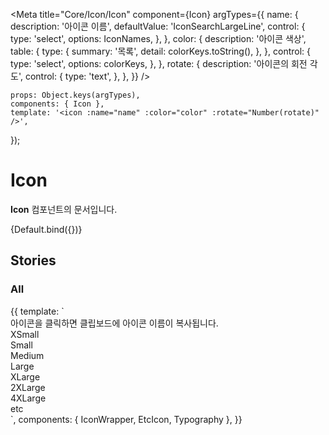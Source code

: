 
<Meta
	title="Core/Icon/Icon"
	component={Icon}
	argTypes={{
		name: {
			description: '아이콘 이름',
			defaultValue: 'IconSearchLargeLine',
			control: {
				type: 'select',
				options: IconNames,
			},
		},
		color: {
			description: '아이콘 색상',
			table: {
				type: {
					summary: '목록',
					detail: colorKeys.toString(),
				},
			},
			control: {
				type: 'select',
				options: colorKeys,
			},
		},
		rotate: {
			description: '아이콘의 회전 각도',
			control: {
				type: 'text',
			},
		},
	}}
/>

	props: Object.keys(argTypes),
	components: { Icon },
	template: '<icon :name="name" :color="color" :rotate="Number(rotate)" />',
});

# Icon

**Icon** 컴포넌트의 문서입니다.

<Story name="Default" height="100px">
	{Default.bind({})}
</Story>

<ArgsTable story="Default" />

## Stories

### All

<Canvas>
    <Story name="All" height="100px">
        {{
            template: `
                <div>
                    <Typography type="body1" color="gray500">아이콘을 클릭하면 클립보드에 아이콘 이름이 복사됩니다.</Typography>
                    <!--xsmall-->
                    <div>
						          <Typography type="body1" style="margin-bottom: 10px">XSmall</Typography>
						          <div style="display: flex; flex-wrap: wrap;">
                            <IconWrapper component="Icon" name="IconProfileXSmallLine"/>
                            <IconWrapper component="Icon" name="IconProfileXSmallFill"/>
                            <IconWrapper component="Icon" name="IconArrowXSmallLine"/>
                            <IconWrapper component="Icon" name="IconTextArrowXSmallLine"/>
                            <IconWrapper component="Icon" name="IconPlusXSmallLine"/>
                            <IconWrapper component="Icon" name="IconCloseXSmallLine"/>
                            <IconWrapper component="Icon" name="IconSearchXSmallLine"/>
						  	<IconWrapper component="Icon" name="IconDownloadXSmallLine"/>
                        </div>
                        <div style="display: flex; flex-wrap: wrap;">
                            <IconWrapper component="Icon" name="IconCheckXSmallLine"/>
                            <IconWrapper component="Icon" name="IconCheckRoundXSmallLine"/>
                            <IconWrapper component="Icon" name="IconCheckRoundXSmallFill"/>
                            <IconWrapper component="Icon" name="IconQuestionMarkXSmallLine"/>
                            <IconWrapper component="Icon" name="IconQuestionMarkXSmallFill"/>
                            <IconWrapper component="Icon" name="IconExclamationXSmallLine"/>
                            <IconWrapper component="Icon" name="IconExclamationXSmallFill"/>
                            <IconWrapper component="Icon" name="IconInformationXSmallLine"/>
                            <IconWrapper component="Icon" name="IconInformationXSmallFill"/>
                        </div>
                        <div style="display: flex; flex-wrap: wrap;">
                            <IconWrapper component="Icon" name="IconSettingXSmallFill"/>
                            <IconWrapper component="Icon" name="IconMegaphoneXSmallLine"/>
                            <IconWrapper component="Icon" name="IconStarXSmallLine"/>
                            <IconWrapper component="Icon" name="IconStarXSmallFill"/>
                            <IconWrapper component="Icon" name="IconFileXSmallLine"/>
                            <IconWrapper component="Icon" name="IconLinkXSmallLine"/>
                            <IconWrapper component="Icon" name="IconLikeXSmallLine"/>
                            <IconWrapper component="Icon" name="IconLikeXSmallFill"/>
                        </div>
                        <div style="display: flex; flex-wrap: wrap;">
                            <IconWrapper component="Icon" name="IconWritingXSmallLine"/>
                            <IconWrapper component="Icon" name="IconBookmarkXSmallLine"/>
                            <IconWrapper component="Icon" name="IconBookmarkXSmallFill"/>
                            <IconWrapper component="Icon" name="IconThreeDotXSmallFill" />
                            <IconWrapper component='Icon' name="IconLoadingXSmallFill" />
                            <IconWrapper component="Icon" name="IconExportXSmallLine"/>
							<IconWrapper component="Icon" name="IconLockXSmallFill"/>
                        </div>
                    </div>
                    <!--small-->
                    <div>
                        <Typography type="body1" style="margin-bottom: 10px">Small</Typography>
                        <div style="display: flex; flex-wrap: wrap;">
                            <IconWrapper component="Icon" name="IconProfileSmallLine" />
                            <IconWrapper component="Icon" name="IconProfileSmallFill" />
                            <IconWrapper component="Icon" name="IconQuestionSmallLine" />
                            <IconWrapper component="Icon" name="IconEssaySmallLine" />
                            <IconWrapper component="Icon" name="IconInterviewSmallLine" />
                            <IconWrapper component="Icon" name="IconCommentSmallLine" />
                            <IconWrapper component="Icon" name="IconResumeSmallLine" />
                            <IconWrapper component="Icon" name="IconAnalyticsSmallLine" />
                        </div>
                        <div style="display: flex; flex-wrap: wrap;">
                            <IconWrapper component="Icon" name="IconArrowSmallLine" />
                            <IconWrapper component="Icon" name="IconTextArrowSmallLine" />
                            <IconWrapper component="Icon" name="IconRevertSmallLine" />
                            <IconWrapper component="Icon" name="IconPlusSmallLine" />
                            <IconWrapper component="Icon" name="IconMinusSmallLine" />
                            <IconWrapper component="Icon" name="IconCloseSmallLine" />
                            <IconWrapper component="Icon" name="IconFilterSmallLine" />
                            <IconWrapper component="Icon" name="IconBookmarkSmallLine" />
                            <IconWrapper component="Icon" name="IconBookmarkSmallFill" />
                            <IconWrapper component="Icon" name="IconShareSmallLine" />
                        </div>
                        <div style="display: flex; flex-wrap: wrap;">
                            <IconWrapper component="Icon" name="IconCheckSmallLine" />
                            <IconWrapper component="Icon" name="IconCheckRoundSmallLine" />
                            <IconWrapper component="Icon" name="IconCheckRoundSmallFill" />
                            <IconWrapper component="Icon" name="IconQuestionMarkSmallLine" />
                            <IconWrapper component="Icon" name="IconQuestionMarkSmallFill" />
                            <IconWrapper component="Icon" name="IconExclamationSmallLine" />
                            <IconWrapper component="Icon" name="IconExclamationSmallFill" />
                            <IconWrapper component="Icon" name="IconInformationSmallLine" />
                            <IconWrapper component="Icon" name="IconInformationSmallFill" />
                            <IconWrapper component="Icon" name="IconCloseRoundSmallLine" />
                            <IconWrapper component="Icon" name="IconCloseRoundSmallFill" />
                            <IconWrapper component="Icon" name="IconPlusRoundSmallLine" />
                            <IconWrapper component="Icon" name="IconArrowRoundSmallLine" />
                        </div>
                        <div style="display: flex; flex-wrap: wrap;">
                            <IconWrapper component="Icon" name="IconLockSmallLine" />
                            <IconWrapper component="Icon" name="IconLockSmallFill" />
                            <IconWrapper component="Icon" name="IconImportSmallLine" />
                            <IconWrapper component="Icon" name="IconLinkSmallLine" />
                            <IconWrapper component="Icon" name="IconDownloadSmallLine" />
                            <IconWrapper component="Icon" name="IconTrashSmallLine" />
                            <IconWrapper component="Icon" name="IconLikeSmallLine" />
                            <IconWrapper component="Icon" name="IconLikeSmallFill" />
                            <IconWrapper component="Icon" name="IconBrowseSmallLine" />
                            <IconWrapper component="Icon" name="IconBrowseSmallFill" />
                            <IconWrapper component="Icon" name="IconExportSmallLine" />
                            <IconWrapper component="Icon" name="IconVideoSmallLine" />
                            <IconWrapper component="Icon" name="IconVideoSmallFill" />
                        </div>
                        <div style="display: flex; flex-wrap: wrap;">
                            <IconWrapper component="Icon" name="IconClockSmallLine" />
                            <IconWrapper component="Icon" name="IconClockSmallFill" />
                            <IconWrapper component="Icon" name="IconPriceSmallLine" />
                            <IconWrapper component="Icon" name="IconDiscountSmallLine" />
                            <IconWrapper component="Icon" name="IconLocationSmallLine" />
                            <IconWrapper component="Icon" name="IconLocationSmallFill" />
                            <IconWrapper component="Icon" name="IconSupportSmallLine" />
                            <IconWrapper component="Icon" name="IconCouponSmallLine" />
                            <IconWrapper component="Icon" name="IconMegaphoneSmallLine" />
                            <IconWrapper component="Icon" name="IconStarSmallLine" />
                            <IconWrapper component="Icon" name="IconStarSmallFill" />
                            <IconWrapper component="Icon" name="IconThreeDotSmallFill" />
                        </div>
                        <div style="display: flex; flex-wrap: wrap;">
                            <IconWrapper component="Icon" name="IconFileSmallLine" />
                            <IconWrapper component="Icon" name="IconSirenSmallLine" />
                            <IconWrapper component="Icon" name="IconBlockSmallLine" />
                            <IconWrapper component="Icon" name="IconUnblockSmallLine" />
                            <IconWrapper component="Icon" name="IconWritingSmallLine" />
                            <IconWrapper component="Icon" name="IconVodSmallLine" />
                            <IconWrapper component="Icon" name="IconDateSmallLine" />
                            <IconWrapper component="Icon" name="IconGoodSmallLine" />
                            <IconWrapper component="Icon" name="IconBadSmallLine" />
                            <IconWrapper component="Icon" name="IconSearchSmallLine" />
                            <IconWrapper component="Icon" name="IconSkipSmallFill" />
                        </div>
                    </div>
                    <!--medium-->
                    <div>
                        <Typography type="body1" style="margin-bottom: 10px">Medium</Typography>
                        <div style="display: flex; flex-wrap: wrap;">
                          <IconWrapper component="Icon" name="IconLikeMediumLine" />
                          <IconWrapper component="Icon" name="IconLikeMediumFill" />
                          <IconWrapper component="Icon" name="IconArrowUpRoundMediumLine" />
                          <IconWrapper component="Icon" name="IconArrowUpRoundMediumFill" />
                        </div>
                    </div>
                    <!--large-->
                    <div>
                        <Typography type="body1" style="margin-bottom: 10px">Large</Typography>
                        <div style="display: flex; flex-wrap: wrap;">
                          <IconWrapper component="Icon" name="IconProfileLargeLine" />
                          <IconWrapper component="Icon" name="IconProfileLargeFill" />
                          <IconWrapper component="Icon" name="IconAnswerLargeLine" />
                          <IconWrapper component="Icon" name="IconVodLargeLine" />
                          <IconWrapper component="Icon" name="IconQuestionLargeLine" />
                          <IconWrapper component="Icon" name="IconEssayLargeLine" />
                          <IconWrapper component="Icon" name="IconInterviewLargeLine" />
                          <IconWrapper component="Icon" name="IconResumeLargeLine" />
                          <IconWrapper component="Icon" name="IconAnalyticsLargeLine" />
                          <IconWrapper component="Icon" name="IconMentoringLargeLine" />
                          <IconWrapper component="Icon" name="IconEduLargeLine" />
                          <IconWrapper component="Icon" name="IconPtLargeLine" />
                      </div>
                      <div style="display: flex; flex-wrap: wrap;">
                          <IconWrapper component="Icon" name="IconArrowLargeLine" />
                          <IconWrapper component="Icon" name="IconTextArrowLargeLine" />
                          <IconWrapper component="Icon" name="IconBackwardLargeLine" />
                          <IconWrapper component="Icon" name="IconReplyLargeLine" />
                          <IconWrapper component="Icon" name="IconPlusLargeLine" />
                          <IconWrapper component="Icon" name="IconCloseLargeLine" />
                          <IconWrapper component="Icon" name="IconHamburgerLargeLine" />
                          <IconWrapper component="Icon" name="IconFilterLargeLine" />
                          <IconWrapper component="Icon" name="IconSearchLargeLine" />
                          <IconWrapper component="Icon" name="IconAlarmLargeLine" />
                          <IconWrapper component="Icon" name="IconBookmarkLargeLine" />
                          <IconWrapper component="Icon" name="IconBookmarkLargeFill" />
                      </div>
                      <div style="display: flex; flex-wrap: wrap;">
                          <IconWrapper component="Icon" name="IconCheckLargeLine" />
                          <IconWrapper component="Icon" name="IconCheckRoundLargeLine" />
                          <IconWrapper component="Icon" name="IconCheckRoundLargeFill" />
                          <IconWrapper component="Icon" name="IconQuestionMarkLargeLine" />
                          <IconWrapper component="Icon" name="IconQuestionMarkLargeFill" />
                          <IconWrapper component="Icon" name="IconExclamationLargeLine" />
                          <IconWrapper component="Icon" name="IconExclamationLargeFill" />
                          <IconWrapper component="Icon" name="IconInformationLargeLine" />
                          <IconWrapper component="Icon" name="IconInformationLargeFill" />
                          <IconWrapper component="Icon" name="IconPlusRoundLargeLine" />
                          <IconWrapper component="Icon" name="IconStarRoundLargeFill" />
                          <IconWrapper component="Icon" name="IconSettingLargeLine" />
                      </div>
                      <div style="display: flex; flex-wrap: wrap;">
                          <IconWrapper component="Icon" name="IconLockLargeLine" />
                          <IconWrapper component="Icon" name="IconLockLargeFill" />
                          <IconWrapper component="Icon" name="IconSecurityLargeLine" />
                          <IconWrapper component="Icon" name="IconSecurityLargeFill" />
                          <IconWrapper component="Icon" name="IconImportLargeLine" />
                          <IconWrapper component="Icon" name="IconLinkLargeLine" />
                          <IconWrapper component="Icon" name="IconDownloadLargeLine" />
                          <IconWrapper component="Icon" name="IconTrashLargeLine" />
                          <IconWrapper component="Icon" name="IconPhotoLargeLine" />
                          <IconWrapper component="Icon" name="IconWritingLargeLine" />
                          <IconWrapper component="Icon" name="IconSendLargeFill" />
                      </div>
                      <div style="display: flex; flex-wrap: wrap;">
                          <IconWrapper component="Icon" name="IconCouponLargeLine" />
                          <IconWrapper component="Icon" name="IconMegaphoneLargeLine" />
                          <IconWrapper component="Icon" name="IconVideoLargeLine" />
                          <IconWrapper component="Icon" name="IconVideoLargeFill" />
                          <IconWrapper component="Icon" name="IconStarLargeLine" />
                          <IconWrapper component="Icon" name="IconStarLargeFill" />
                          <IconWrapper component="Icon" name="IconThreeDotLargeFill" />
                          <IconWrapper component="Icon" name="IconVodProductLargeLine" />
                          <IconWrapper component="Icon" name="IconClassLargeLine" />
                          <IconWrapper component="Icon" name="IconBusinessCaseLargeLine" />
                          <IconWrapper component="Icon" name="IconBuildingLargeLine" />
                          <IconWrapper component="Icon" name="IconTaskLargeLine" />
                      </div>
                    </div>
                    <!--x-large-->
                    <div>
                        <Typography type="body1" style="margin-bottom: 10px">XLarge</Typography>
                        <div style="display: flex; flex-wrap: wrap;">
                          <IconWrapper component="Icon" name="IconProfileXLargeLine" />
                          <IconWrapper component="Icon" name="IconProfileXLargeFill" />
                          <IconWrapper component="Icon" name="IconAnswerXLargeLine" />
                          <IconWrapper component="Icon" name="IconVodXLargeLine" />
                          <IconWrapper component="Icon" name="IconEssayXLargeLine" />
                          <IconWrapper component="Icon" name="IconAnalyticsXLargeLine" />
                          <IconWrapper component="Icon" name="IconArrowXLargeLine" />
                          <IconWrapper component="Icon" name="IconTextArrowXLargeLine" />
                          <IconWrapper component="Icon" name="IconCloseXLargeLine" />
                        </div>
                        <div style="display: flex; flex-wrap: wrap;">
                          <IconWrapper component="Icon" name="IconCheckRoundXLargeLine" />
                          <IconWrapper component="Icon" name="IconCheckRoundXLargeFill" />
                          <IconWrapper component="Icon" name="IconPhotoXLargeLine" />
                          <IconWrapper component="Icon" name="IconSupportXLargeLine" />
                          <IconWrapper component="Icon" name="IconStarXLargeLine" />
                          <IconWrapper component="Icon" name="IconStarXLargeFill" />
                          <IconWrapper component="Icon" name="IconBookmarkXLargeFill" />
                          <IconWrapper component="Icon" name="IconBookmarkXLargeLine" />
                          <IconWrapper component="Icon" name="IconDownloadXLargeLine" />
                      </div>
                      <div style="display: flex; flex-wrap: wrap;">
                        <IconWrapper component="Icon" name="IconVolumeXLargeLine" />
                        <IconWrapper component="Icon" name="IconMuteXLargeLine" />
                      </div>
                    </div>
                    <!--2x-large-->
                    <div>
                        <Typography type="body1" style="margin-bottom: 10px">2XLarge</Typography>
                        <div style="display: flex; flex-wrap: wrap;">
                            <IconWrapper component="Icon" name="IconProfile2XLargeFill" />
                            <IconWrapper component="Icon" name="IconJob2XLargeLine" />
                            <IconWrapper component="Icon" name="IconChangeJob2XLargeLine" />
                            <IconWrapper component="Icon" name="IconSupervisor2XLargeLine" />
                            <IconWrapper component="Icon" name="IconCollege2XLargeLine" />
                            <IconWrapper component="Icon" name="IconAnswer2XLargeLine" />
                            <IconWrapper component="Icon" name="IconBoard2XLargeLine" />
                        </div>
                        <div style="display: flex; flex-wrap: wrap;">
                            <IconWrapper component="Icon" name="IconCheckRound2XLargeLine" />
                            <IconWrapper component="Icon" name="IconCheckRound2XLargeFill" />
                            <IconWrapper component="Icon" name="IconWriting2XLargeLine" />
                            <IconWrapper component="Icon" name="IconPhoto2XLargeLine" />
                            <IconWrapper component="Icon" name="IconSupport2XLargeLine" />
                            <IconWrapper component="Icon" name="IconPlus2XLargeLine" />
                            <IconWrapper component="Icon" name="IconBag2XLargeLine" />
                        </div>
                    </div>
                    <!--4x-large-->
                    <div>
                        <Typography type="body1" style="margin-bottom: 10px">4XLarge</Typography>
                        <div style="display: flex; flex-wrap: wrap;">
                            <IconWrapper component="Icon" name="IconJob4XLargeLine" />
                            <IconWrapper component="Icon" name="IconChangeJob4XLargeLine" />
                            <IconWrapper component="Icon" name="IconSupervisor4XLargeLine" />
                            <IconWrapper component="Icon" name="IconCollege4XLargeLine" />
                            <IconWrapper component="Icon" name="IconAnswer4XLargeLine" />
                            <IconWrapper component="Icon" name="IconBoard4XLargeLine" />
                        </div>
                        <div style="display: flex; flex-wrap: wrap;">
                            <IconWrapper component="Icon" name="IconCheckRound4XLargeLine" />
                            <IconWrapper component="Icon" name="IconCheckRound4XLargeFill" />
                            <IconWrapper component="Icon" name="IconStar4XLargeFill" />
                            <IconWrapper component="Icon" name="IconStar4XLargeLine" />
							<IconWrapper component="Icon" name="IconExclamation4XLargeFill" />
                        </div>
                    </div>
                    <!--etc-->
                    <div>
                      <Typography type="body1" style="margin-bottom: 10px">etc</Typography>
                      <div style="display: flex; flex-wrap: wrap;">
                        <EtcIcon name="IconDropdownSmallFillEtc" />
                        <EtcIcon name="IconDropdownMediumLineEtc" />
                      </div>
                    </div>
                </div>
            `,
             components: { IconWrapper, EtcIcon, Typography },
        }}
    </Story>
</Canvas>
